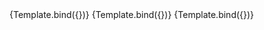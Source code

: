 

<Meta title="Components/InputText/MaxLength" component={VvInputText} />

<Canvas>
	<Story
		name="MaxLength"
		args={{ name: 'input-text-min-length', maxlength: 5 }}>
		{Template.bind({})}
	</Story>
</Canvas>

<Canvas>
	<Story
		name="MaxLength - limit"
		args={{ name: 'input-text-limit', maxlength: 5, showLimit: true }}>
		{Template.bind({})}
	</Story>
</Canvas>

<Canvas>
	<Story
		name="MaxLength - countdown"
		args={{
			name: 'input-text-limit-countdown',
			maxlength: 5,
			showLimit: true,
			showLimitMode: 'countdown'
		}}>
		{Template.bind({})}
	</Story>
</Canvas>
